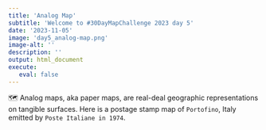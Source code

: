 ```yaml
---
title: 'Analog Map'
subtitle: 'Welcome to #30DayMapChallenge 2023 day 5'
date: '2023-11-05'
image: 'day5_analog-map.png'
image-alt: ''
description: ''
output: html_document
execute: 
   eval: false
---
```



🗺️ Analog maps, aka paper maps, are real-deal geographic representations on tangible surfaces.
Here is a postage stamp map of `Portofino`, Italy emitted by `Poste Italiane in 1974`. 
